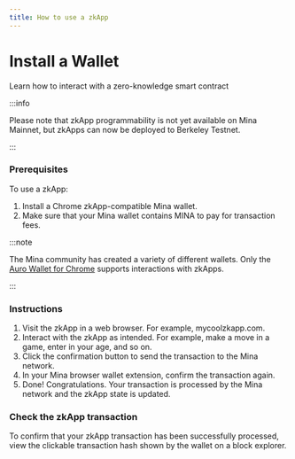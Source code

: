 ```yaml
---
title: How to use a zkApp
---
```



# Install a Wallet

<Subhead>Learn how to interact with a zero-knowledge smart contract</Subhead>

:::info

Please note that zkApp programmability is not yet available on Mina Mainnet, but zkApps can now be deployed to Berkeley Testnet.

:::

### Prerequisites

To use a zkApp:
1. Install a Chrome zkApp-compatible Mina wallet.
2. Make sure that your Mina wallet contains MINA to pay for transaction fees. 

:::note

The Mina community has created a variety of different wallets. Only the [Auro Wallet for Chrome](https://www.aurowallet.com) supports interactions with zkApps.

:::

### Instructions

1. Visit the zkApp in a web browser. For example,  mycoolzkapp.com.
2. Interact with the zkApp as intended. For example, make a move in a game, enter in your age, and so on.
3. Click the confirmation button to send the transaction to the Mina network.
4. In your Mina browser wallet extension, confirm the transaction again.
5. Done! Congratulations. Your transaction is processed by the Mina network  and the zkApp state is updated.


### Check the zkApp transaction

To confirm that your zkApp transaction has been successfully processed, view the clickable transaction hash shown by the wallet on a block explorer.
